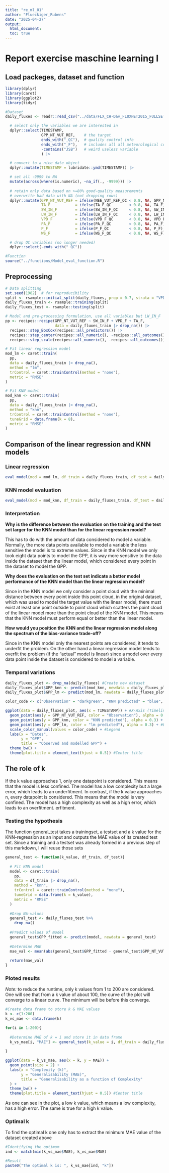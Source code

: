 ```yaml
---
title: "re_ml_01"
author: "Flueckiger_Rubens"
date: "2025-04-27"
output: 
  html_document:
  toc: true
---
```


# Report exercise maschine learning I

## Load packeges, dataset and function

```r
library(dplyr)
library(caret)
library(ggplot2)
library(tidyr)
```

```r
#Dataset
daily_fluxes <- readr::read_csv("../data/FLX_CH-Dav_FLUXNET2015_FULLSET_DD_1997-2014_1-3.csv") %>%

  # select only the variables we are interested in
  dplyr::select(TIMESTAMP,
                GPP_NT_VUT_REF,    # the target
                ends_with("_QC"),  # quality control info
                ends_with("_F"),   # includes all all meteorological covariates
                -contains("JSB")   # weird useless variable
                ) |>

  # convert to a nice date object
  dplyr::mutate(TIMESTAMP = lubridate::ymd(TIMESTAMP)) |>

  # set all -9999 to NA
  mutate(across(where(is.numeric), ~na_if(., -9999))) |> 
  
  # retain only data based on >=80% good-quality measurements
  # overwrite bad data with NA (not dropping rows)
  dplyr::mutate(GPP_NT_VUT_REF = ifelse(NEE_VUT_REF_QC < 0.8, NA, GPP_NT_VUT_REF),
                TA_F           = ifelse(TA_F_QC        < 0.8, NA, TA_F),
                SW_IN_F        = ifelse(SW_IN_F_QC     < 0.8, NA, SW_IN_F),
                LW_IN_F        = ifelse(LW_IN_F_QC     < 0.8, NA, LW_IN_F),
                VPD_F          = ifelse(VPD_F_QC       < 0.8, NA, VPD_F),
                PA_F           = ifelse(PA_F_QC        < 0.8, NA, PA_F),
                P_F            = ifelse(P_F_QC         < 0.8, NA, P_F),
                WS_F           = ifelse(WS_F_QC        < 0.8, NA, WS_F)) |> 

  # drop QC variables (no longer needed)
  dplyr::select(-ends_with("_QC"))
```

```r
#Function
source("../functions/Model_eval_function.R")
```

## Preprocessing

```r

# Data splitting
set.seed(1982)  # for reproducibility
split <- rsample::initial_split(daily_fluxes, prop = 0.7, strata = "VPD_F")
daily_fluxes_train <- rsample::training(split)
daily_fluxes_test <- rsample::testing(split)

# Model and pre-processing formulation, use all variables but LW_IN_F
pp <- recipes::recipe(GPP_NT_VUT_REF ~ SW_IN_F + VPD_F + TA_F, 
                      data = daily_fluxes_train |> drop_na()) |> 
  recipes::step_BoxCox(recipes::all_predictors()) |> 
  recipes::step_center(recipes::all_numeric(), -recipes::all_outcomes()) |>
  recipes::step_scale(recipes::all_numeric(), -recipes::all_outcomes())

# Fit linear regression model
mod_lm <- caret::train(
  pp, 
  data = daily_fluxes_train |> drop_na(), 
  method = "lm",
  trControl = caret::trainControl(method = "none"),
  metric = "RMSE"
)

# Fit KNN model
mod_knn <- caret::train(
  pp, 
  data = daily_fluxes_train |> drop_na(), 
  method = "knn",
  trControl = caret::trainControl(method = "none"),
  tuneGrid = data.frame(k = 8),
  metric = "RMSE"
)

```

## Comparison of the linear regression and KNN models

### Linear regression

```r
eval_model(mod = mod_lm, df_train = daily_fluxes_train, df_test = daily_fluxes_test)
```

### KNN model evaluation

```r
eval_model(mod = mod_knn, df_train = daily_fluxes_train, df_test = daily_fluxes_test)
```

### Interpretation

**Why is the difference between the evaluation on the training and the test set larger for the KNN model than for the linear regression model?**

This has to do with the amount of data considered to model a variable. Normally, the more data points available to model a variable the less sensitive the model is to extreme values. Since in the KNN model we only took eight data points to model the GPP, it is way more sensitive to the data inside the dataset than the linear model, which considered every point in the dataset to model the GPP.

**Why does the evaluation on the test set indicate a better model performance of the KNN model than the linear regression model?**

Since in the KNN model we only consider a point cloud with the minimal distance between every point inside this point cloud, in the original dataset, which was used to model the target value with the linear model, there must exist at least one point outside to point cloud which scatters the point cloud of the linear model more than the point cloud of the KNN model. This means that the KNN model must perform equal or better than the linear model.

**How would you position the KNN and the linear regression model along the spectrum of the bias-variance trade-off?**

Since in the KNN model only the nearest points are considered, it tends to underfit the problem. On the other hand a linear regression model tends to overfit the problem (if the "actual" model is linear) since a model over every data point inside the dataset is considered to model a variable.

### Temporal variations

```r

daily_fluxes_plot <- drop_na(daily_fluxes) #Create new dataset
daily_fluxes_plot$GPP_knn <- predict(mod_knn, newdata = daily_fluxes_plot) #Add prediction of GPP by KNN to dataset
daily_fluxes_plot$GPP_lm <- predict(mod_lm, newdata = daily_fluxes_plot) #Add prediction of GPP by lm to dataset

color_code <- c("Observation" = "darkgreen", "KNN predicted" = "blue", "lm predicted" = "red") #Colors for legend

ggplot(data = daily_fluxes_plot, aes(x = TIMESTAMP)) + #X-Axis (Timeline)
  geom_point(aes(y = GPP_NT_VUT_REF, color = "Observation"), alpha = 0.3) + #Observation points
  geom_point(aes(y = GPP_knn, color = "KNN predicted"), alpha = 0.3) + #KNN-predicted values
  geom_point(aes(y = GPP_lm, color = "lm predicted"), alpha = 0.3) + #Linear model predicted values
  scale_color_manual(values = color_code) + #Legend
  labs(x = "Dates",
       y = "GPP",
       title = "Observed and modelled GPP") +
  theme_bw() +
  theme(plot.title = element_text(hjust = 0.5)) #Center title

```

## The role of k

If the k value approaches 1, only one datapoint is considered. This means that the model is less confined. The model has a low complexity but a large error, which leads to an underfitment. In contrast, if the k value approaches n, every datapoint is considered. This means that the model is very confined. The model has a high complexity as well as a high error, which leads to an overfitment. erfitment.

### Testing the hypothesis

The function general_test takes a trainingset, a testset and a k value for the KNN-regression as an input and outputs the MAE value of its created test set. Since a training and a testset was already formed in a previous step of this markdown, I will reuse those sets

```r

general_test <- function(k_value, df_train, df_test){
  
  # Fit KNN model
  model <- caret::train(
    pp, 
    data = df_train |> drop_na(), 
    method = "knn",
    trControl = caret::trainControl(method = "none"),
    tuneGrid = data.frame(k = k_value),
    metric = "RMSE"
  )
  
  #Drop NA-values
  general_test <- daily_fluxes_test %>%
    drop_na()
  
  #Predict values of model 
  general_test$GPP_fitted <- predict(model, newdata = general_test)
  
  #Determine MAE
  mae_val <- mean(abs(general_test$GPP_fitted - general_test$GPP_NT_VUT_REF))
  
  return(mae_val)
}

```

### Ploted results

*Note:* to reduce the runtime, only k values from 1 to 200 are considered. One will see that from a k value of about 100, the curve of the plot will converge to a linear curve. The minimum will be before this converge.

```r

#Create data frame to store k & MAE values
k <- c(1:200)
k_vs_mae <- data.frame(k)

for(i in 1:200){
  
  #Determine MAE of k = i and store it in data frame
  k_vs_mae[i, "MAE"] <- general_test(k_value = i, df_train = daily_fluxes_train, df_test = daily_fluxes_test)
  
}

ggplot(data = k_vs_mae, aes(x = k, y = MAE)) +
  geom_point(size = 2) +
  labs(x = "Complexity (k)",
       y = "Generalisability (MAE)",
       title = "Generalisability as a function of Complexity"
  ) +
  theme_bw() +
  theme(plot.title = element_text(hjust = 0.5)) #Center title

```

As one can see in the plot, a low k value, which means a low complexity, has a high error. The same is true for a high k value.

### Optimal k

To find the optimal k one only has to extract the minimum MAE value of the dataset created above

```r
#Identifying the optimum
ind <- match(min(k_vs_mae$MAE), k_vs_mae$MAE)

#Result
paste0("The optimal k is: ", k_vs_mae[ind, "k"])
```
